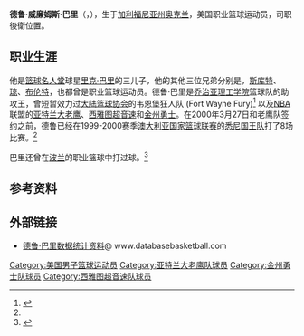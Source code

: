 {{Infobox NBA Player
| name = 德鲁·巴里<br />Drew Barry
| image = 
| position = [[后卫|后卫]]
| nickname = 
|height_ft = 6 | height_in = 5
| weight_lb =191
| nationality = {{USA}}
| nationality_2 = {{GER}}
| birth_date = {{birth date and age|1973|2|17}}
| birth_place = {{USA}}[[加利福尼亚州|加利福尼亚州]][[奥克兰_(加利福尼亚州)|奥克兰]]
| death_date = 
| death_place = 
| highschool = 加州德拉塞尔天主教高中
| college = [[乔治亚理工学院|乔治亚理工学院]]
| draft_round = 2
| draft_pick  = 57
| draft_year = 1996
| draft_team = [[西雅图超音速|西雅图超音速]]
| career_start =1996年
| career_end =
| former_teams = [[亚特兰大老鹰|亚特兰大老鹰]]、[[西雅图超音速|西雅图超音速]]<br />[[金州勇士|金州勇士]]
| awards = 
| halloffame = 
}}
'''德鲁·威廉姆斯·巴里'''（{{lang-en|'''Drew William Barry'''}}，{{bd|1973年|2月17日}}），生于[[加利福尼亚州|加利福尼亚州]][[奥克兰_(加利福尼亚州)|奥克兰]]，美国职业篮球运动员，司职後衛位置。

==职业生涯==
他是[[篮球名人堂|篮球名人堂]]球星[[里克·巴里|里克·巴里]]的三儿子，他的其他三位兄弟分别是，[[斯库特·巴里|斯库特]]、[[琼·巴里|琼]]、[[布伦特·巴里|布伦特]]，也都曾是职业篮球运动员。德鲁·巴里是[[乔治亚理工学院|乔治亚理工学院]]篮球队的助攻王，曾短暂效力过[[大陆篮球协会|大陆篮球协会]]的韦恩堡狂人队 (Fort Wayne Fury)<ref name=nbabio>{{cite web|url=http://www.nba.com/playerfile/drew_barry/bio.html|title=www.nba.com/playerfile/drew_barry/bio.html<!--INSERT TITLE-->|deadurl=yes|archiveurl=https://web.archive.org/web/20070608153944/http://www.nba.com/playerfile/drew_barry/bio.html|archivedate=2007-06-08|access-date=2007-09-24}}</ref> 以及[[NBA|NBA]]联盟的[[亚特兰大老鹰|亚特兰大老鹰]]、[[西雅图超音速|西雅图超音速]]和[[金州勇士|金州勇士]]。在2000年3月27日和老鹰队签约之前，德鲁已经在1999-2000赛季[[澳大利亚国家篮球联赛|澳大利亚国家篮球联赛]]的[[悉尼国王队|悉尼国王队]]打了8场比赛。<ref name=nbabio/>

巴里还曾在[[波兰|波兰]]的职业篮球中打过球。<ref>{{cite web|url=http://www.smh.com.au/articles/2003/01/09/1041990049201.html|title=www.smh.com.au/articles/2003/01/09/1041990049201.html<!--INSERT TITLE-->|access-date=2007-09-24|archive-date=2017-12-03|archive-url=https://web.archive.org/web/20171203001141/http://www.smh.com.au/articles/2003/01/09/1041990049201.html|dead-url=no}}</ref>

==参考资料==
{{reflist}}

==外部链接==
*[https://web.archive.org/web/20071215200130/http://www.databasebasketball.com/players/playerpage.htm?ilkid=BARRYDR01 德鲁·巴里数据统计资料]@ www.databasebasketball.com

{{1996 NBA Draft}}
{{Authority control}}

{{DEFAULTSORT:Barry, Drew}}
[[Category:美国男子篮球运动员|Category:美国男子篮球运动员]]
[[Category:亚特兰大老鹰队球员|Category:亚特兰大老鹰队球员]]
[[Category:金州勇士队球员|Category:金州勇士队球员]]
[[Category:西雅图超音速队球员|Category:西雅图超音速队球员]]